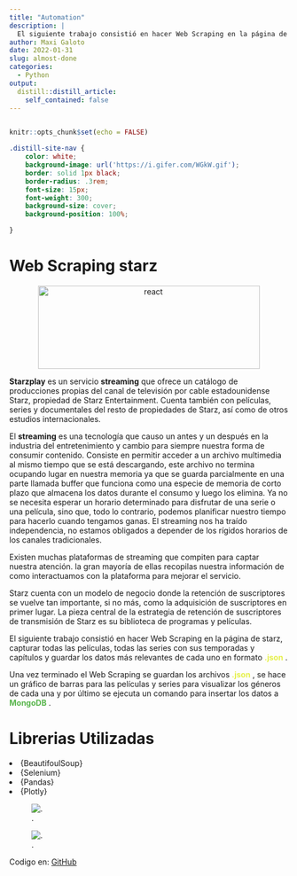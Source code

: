 ```yaml
---
title: "Automation"
description: |
  El siguiente trabajo consistió en hacer Web Scraping en la página de [starz](https://www.starz.com/ar), capturar todas las películas, todas las series con sus temporadas y capítulos y guardar los datos más relevantes de cada uno en formato .json . Una vez terminado el Web Scraping se guardan los archivos .json , se hace un gráfico de barras para las películas y series para visualizar los géneros de cada una y por último se ejecuta un comando para insertar los datos a MongoDB.
author: Maxi Galoto
date: 2022-01-31
slug: almost-done
categories:
  - Python
output:
  distill::distill_article:
    self_contained: false
---
```



<div>
<img src="https://miro.medium.com/max/776/1*vZqkDzuLBRQDE9OsYs7uzQ.png" alt="react" width="1" height="1" />
</div>

```r
knitr::opts_chunk$set(echo = FALSE)
```

```css
.distill-site-nav {
    color: white;
    background-image: url('https://i.gifer.com/WGkW.gif');
    border: solid 1px black;
    border-radius: .3rem;
    font-size: 15px;
    font-weight: 300;
    background-size: cover;
    background-position: 100%;

}


```



# Web Scraping starz



<p align="center">
<img src="https://upload.wikimedia.org/wikipedia/commons/thumb/4/4f/Starzplay-logo.svg/904px-Starzplay-logo.svg.png" alt="react" width="400" height="150" />
</p>


<b>Starzplay</b> es un servicio <b>streaming</b> que ofrece un catálogo de producciones propias del canal de televisión por cable estadounidense Starz, propiedad de Starz Entertainment. Cuenta también con películas, series y documentales del resto de propiedades de Starz, así como de otros estudios internacionales.

El <b>streaming</b> es una tecnología que causo un antes y un después en la industria del entretenimiento y cambio para siempre nuestra forma de consumir contenido. Consiste en permitir acceder a un archivo multimedia al mismo tiempo que se está descargando, este archivo no termina ocupando lugar en nuestra memoria ya que se guarda parcialmente en una parte llamada buffer que funciona como una especie de memoria de corto plazo que almacena los datos durante el consumo y luego los elimina. Ya no se necesita esperar un horario determinado para disfrutar de una serie o una película, sino que, todo lo contrario, podemos planificar nuestro tiempo para hacerlo cuando tengamos ganas. El streaming nos ha traído independencia, no estamos obligados a depender de los rígidos horarios de los canales tradicionales. 

Existen muchas plataformas de streaming que compiten para captar nuestra atención. la gran mayoría de ellas recopilas nuestra información de como interactuamos con la plataforma para mejorar el servicio.

Starz cuenta con un modelo de negocio donde la retención de suscriptores se vuelve tan importante, si no más, como la adquisición de suscriptores en primer lugar. La pieza central de la estrategia de retención de suscriptores de transmisión de Starz es su biblioteca de programas y películas.

El siguiente trabajo consistió en hacer Web Scraping en la página de starz, capturar todas las películas, todas las series con sus temporadas y capítulos y guardar los datos más relevantes de cada uno en formato <b><span style = "color:#e5f048">.json</span></b> .

Una vez terminado el Web Scraping se guardan los archivos <b><span style = "color:#e5f048">.json</span></b> , se hace un gráfico de barras para las películas y series para visualizar los géneros de cada una y por último se ejecuta un comando para insertar los datos a <b><span style = "color:#58b54c">MongoDB</span></b> .


# Librerias Utilizadas

<ui>

<li>
{BeautifoulSoup}
</li>

<li>
{Selenium}
</li>

<li>
{Pandas}
</li>

<li>
{Plotly}
</li>

</ui>





![.](grafico_barras_peliculas.png)

![.](grafico_barras_series.png)

Codigo en: [GitHub](https://github.com/MGaloto/scrap_starz)

